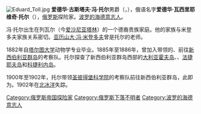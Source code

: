 {{unreferenced|time=2017-04-08T10:48:23+00:00}}
[[File:Eduard_Toll.jpg|thumb]]
'''爱德华·古斯塔夫·冯·托尔'''男爵（{{lang-de|Eduard Gustav von Toll}}，{{bd|1858年|3月14日|1902年|？|}}），俄语名字'''爱德华·瓦西里耶维奇·托尔'''（{{lang-ru|Эдуард Васильевич Толль}}），[[俄罗斯|俄罗斯]]探险家。[[波罗的海德意志人|波罗的海德意志人]]。

冯·托尔出生在列瓦尔（今[[爱沙尼亚|爱沙尼亚]][[塔林|塔林]]）的一个德裔贵族家庭。他的家族与米登多夫家族关系密切。[[亚历山大·冯·米登多夫|亚历山大·冯·米登多夫]]曾是托尔的老师。

1882年自[[塔尔图大学|塔尔图大学]]动物学专业毕业。1885年至1886年，曾加入{{link-en|亚历山大·邦格|Alexander Bunge}}带领的、前往[[新西伯利亚群岛|新西伯利亚群岛]]的考察队。托尔探查了新西伯利亚群岛西部的[[大利亚霍夫岛|大利亚霍夫岛]]、{{link-en|邦格地|Bunge Land}}、[[法捷耶夫岛|法捷耶夫岛]]和[[科捷利内岛|科捷利内岛]]。

1900年至1902年，托尔带领[[俄罗斯科学院|圣彼得堡科学院]]的考察队前往新西伯利亚群岛，此即为{{link-en|1900年–1902年俄罗斯极地探险|Russian polar expedition of 1900–02}}。1902年在[[北冰洋|北冰洋]]失踪。

[[Category:俄罗斯帝国探险家|Category:俄罗斯帝国探险家]]
[[Category:俄罗斯下落不明者|Category:俄罗斯下落不明者]]
[[Category:波罗的海德意志人|Category:波罗的海德意志人]]